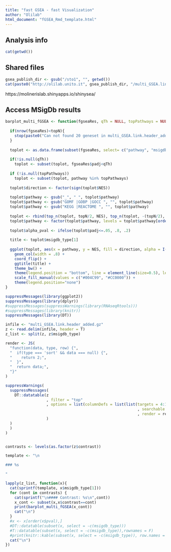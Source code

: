 ```yaml
---
title: "fast GSEA - fast Visualization"
author: "Olilab"
html_document: "fGSEA_Rmd_template.html"
---
```


## Analysis info

```r
cat(getwd())
```


## Shared files

```r
gsea_publish_dir <- gsub("/sto1", "", getwd())
cat(paste0("http://olilab.unito.it", gsea_publish_dir, "/multi_GSEA.link.header_added.xlsx"))
```

https://molinerislab.shinyapps.io/shinysea/


## Access MSigDb results {.tabset .tabset-pills}

```r
barplot_multi_fGSEA <- function(fgseaRes, qTh = NULL, topPathways = NULL, topN = 20){
  
  if(nrow(fgseaRes)<topN){
    stop(paste0("Can not found 20 geneset in multi_GSEA.link.header_added.gz\n\tcontrast: ", unique(fgseaRes$contrast), "\n\tmsigdb: ", unique(fgseaRes$msigdb_type)))
  }
 
  toplot <- as.data.frame(subset(fgseaRes, select= c("pathway", "msigdb_type", "NES", "pval", "padj")))
  
  if(!is.null(qTh))
    toplot <- subset(toplot, fgseaRes$padj<qTh)
  
  if (!is.null(topPathways)) 
    toplot <- subset(toplot, pathway %in% topPathways)
  
  toplot$direction <- factor(sign(toplot$NES))
  
  toplot$pathway <- gsub("_", " ", toplot$pathway)
  toplot$pathway <- gsub("GOMF |GOBP |GOCC ", "", toplot$pathway)
  toplot$pathway <- gsub("KEGG |REACTOME ", "", toplot$pathway)
  
  toplot <- rbind(top_n(toplot, topN/2, NES), top_n(toplot, -(topN/2), NES))
  toplot$pathway <- factor(toplot$pathway, levels = toplot$pathway[order(toplot$NES)])
  
  toplot$alpha_pval <- ifelse(toplot$padj<=.05, .8, .2)
  
  title <- toplot$msigdb_type[1]
  
  ggplot(toplot, aes(x = pathway, y = NES, fill = direction, alpha = I(alpha_pval))) + 
    geom_col(width = .8) + 
    coord_flip() + 
    ggtitle(title) + 
    theme_bw() + 
    theme(legend.position = "bottom", line = element_line(size=0.5), legend.title = element_text(color="black",size=8), legend.text = element_text(color="black",size=8), axis.title = element_text(color="black",size=8), axis.text = element_text(color="black",size=8), axis.line = element_line(linewidth=0.25), panel.grid.major = element_line(linewidth=0.25), panel.grid.minor = element_blank(), strip.text = element_text(size=8), strip.background = element_rect(fill = NA), plot.title = element_text(size = 8, hjust = 0.5, face = "plain")) + 
    scale_fill_manual(values = c("#004C99", "#CC0000")) + 
    theme(legend.position="none") 
}
```



```r
suppressMessages(library(ggplot2))
suppressMessages(library(dplyr))
#suppressMessages(suppressWarnings(library(RNAseqRtools)))
#suppressMessages(library(knitr))
suppressMessages(library(DT))

infile <- "multi_GSEA.link.header_added.gz"
z <- read.delim(infile, header = T)
z_list <- split(z, z$msigdb_type)

render <- JS(
  "function(data, type, row) {",
  "  if(type === 'sort' && data === null) {",
  "    return 2;",
  "  }",
  "  return data;",
  "}"
)

suppressWarnings(
  suppressMessages(
    DT::datatable(z
                  , filter = "top"
                  , options = list(columnDefs = list(list(targets = 4:11
                                                          , searchable = FALSE
                                                          , render = render))
                  )
  )
  )
)


contrasts <- levels(as.factor(z$contrast))

template <- "\n

### %s

"

lapply(z_list, function(x){
  cat(sprintf(template, x$msigdb_type[1]))
  for (cont in contrasts) {
    cat(sprintf("\n#### Contrast: %s\n",cont))
    x_cont <- subset(x,x$contrast==cont)
    print(barplot_multi_fGSEA(x_cont))
    cat("\n")
  }
  #x <- x[order(x$pval),]
  #DT::datatable(subset(x, select = -c(msigdb_type)))
  #T::datatable(subset(x, select = -c(msigdb_type)),rownames = F)
  #print(knitr::kable(subset(x, select = -c(msigdb_type)), row.names = F))
  cat("\n")
})

```



